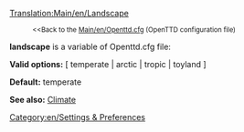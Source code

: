 [[Translation:Main/en/Landscape]]
:<small><<Back to the [[Main/en/Openttd.cfg]] (OpenTTD configuration file)</small>


'''landscape''' is a variable of Openttd.cfg file:

'''Valid options:''' [ temperate | arctic | tropic | toyland ]

'''Default:''' temperate

'''See also:''' [[Main/en/Climates|Climate]]

[[Category:en/Settings & Preferences]]